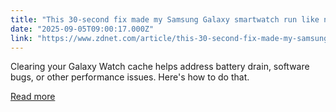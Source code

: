 ```yaml
---
title: "This 30-second fix made my Samsung Galaxy smartwatch run like new again - how it works"
date: "2025-09-05T09:00:17.000Z"
link: "https://www.zdnet.com/article/this-30-second-fix-made-my-samsung-galaxy-smartwatch-run-like-new-again-how-it-works/"
---
```


Clearing your Galaxy Watch cache helps address battery drain, software bugs, or other performance issues. Here's how to do that.

[Read more](https://www.zdnet.com/article/this-30-second-fix-made-my-samsung-galaxy-smartwatch-run-like-new-again-how-it-works/)
